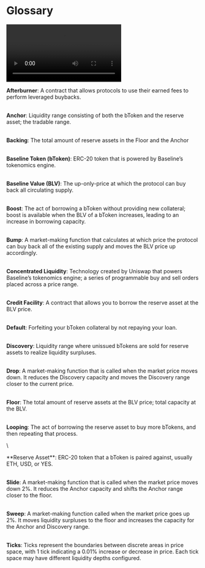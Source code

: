 # Glossary

<video controls autoplay>
  <source src="/assets/Glossary.mp4" type="video/mp4" />
</video>

**Afterburner**: A contract that allows protocols to use their earned fees to perform leveraged buybacks.

\
**Anchor**: Liquidity range consisting of both the bToken and the reserve asset; the tradable range.

\
**Backing**: The total amount of reserve assets in the Floor and the Anchor

\
**Baseline Token (bToken)**: ERC-20 token that is powered by Baseline’s tokenomics engine.

\
**Baseline Value (BLV)**: The up-only-price at which the protocol can buy back all circulating supply.

\
**Boost**: The act of borrowing a bToken without providing new collateral; boost is available when the BLV of a bToken increases, leading to an increase in borrowing capacity.

\
**Bump**: A market-making function that calculates at which price the protocol can buy back all of the existing supply and moves the BLV price up accordingly.

\
**Concentrated Liquidity**: Technology created by Uniswap that powers Baseline’s tokenomics engine; a series of programmable buy and sell orders placed across a price range.

\
**Credit Facility**: A contract that allows you to borrow the reserve asset at the BLV price.

\
**Default**: Forfeiting your bToken collateral by not repaying your loan.

\
**Discovery**: Liquidity range where unissued bTokens are sold for reserve assets to realize liquidity surpluses.

\
 **Drop**: A market-making function that is called when the market price moves down. It reduces the Discovery capacity and moves the Discovery range closer to the current price.

\
**Floor**: The total amount of reserve assets at the BLV price; total capacity at the BLV.

\
**Looping**: The act of borrowing the reserve asset to buy more bTokens, and then repeating that process.

\
   <div id="ra">**Reserve Asset**: ERC-20 token that a bToken is paired against, usually ETH, USD, or YES.</div>

\
**Slide**: A market-making function that is called when the market price moves down 2%. It reduces the Anchor capacity and shifts the Anchor range closer to the floor.

\
**Sweep**: A market-making function called when the market price goes up 2%. It moves liquidity surpluses to the floor and increases the capacity for the Anchor and Discovery range.

\
**Ticks**: Ticks represent the boundaries between discrete areas in price space, with 1 tick indicating a 0.01% increase or decrease in price. Each tick space may have different liquidity depths configured.
